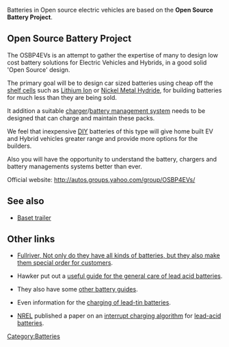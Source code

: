 Batteries in Open source electric vehicles are based on  the '''Open Source Battery Project'''. 

== Open Source Battery Project ==
The OSBP4EVs is an attempt to gather the expertise of many to design low cost battery solutions for Electric Vehicles and Hybrids, in a good solid 'Open Source' design.

The primary goal will be to design car sized batteries using cheap off the [[shelf cell]]s such as [[Lithium Ion]] or [[Nickel Metal Hydride]], for building batteries for much less than they are being sold. 

It addition a suitable [[charger]]/[[battery management system]] needs to be designed that can charge and maintain these packs.

We feel that inexpensive [[wikipedia:DIY|DIY]] batteries of this type will give home built EV and Hybrid vehicles greater range and provide more options for the builders.

Also you will have the opportunity to understand the battery, chargers and battery managements systems better than ever.

Official website: http://autos.groups.yahoo.com/group/OSBP4EVs/

== See also ==
* [[Baset trailer]]
== Other links ==
* [http://www.fullriver.com/fullriver/advantage.html Fullriver, Not only do they have all kinds of batteries, but they also make them special order for customers]. 

*Hawker put out a [http://aaron.boim.com/EV/EVhandbook4hawkerBatteries.pdf useful guide for the general care of lead acid batteries].

*They also have some [http://aaron.boim.com/EV/Hawker_BatteryApplicationHandbook.pdf other battery guides].

*Even information for the [http://aaron.boim.com/EV/Hawker_ChargingLead-Tin_Batteries.pdf charging of lead-tin batteries].

*[[NREL]] published a paper on an [http://www.commutercars.com/downloads/batteryCharging/chargeAlgorithm.pdf interrupt charging algorithm] for [[lead-acid battery|lead-acid batteries]].

[[Category:Batteries]]